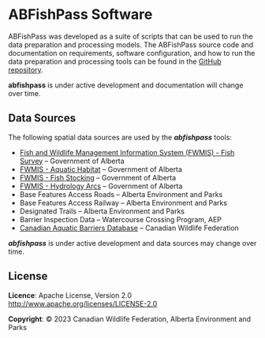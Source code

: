 # ABFishPass Software

ABFishPass was developed as a suite of scripts that can be used to run the data preparation and processing models. The ABFishPass source code and documentation on requirements, software configuration, and how to run the data preparation and processing tools can be found in the [GitHub repository](https://github.com/Canadian-Wildlife-Federation/abfishpass).

:::{.callout-note}
**abfishpass** is under active development and documentation will change over time.
:::

## Data Sources {.unnumbered}

The following spatial data sources are used by the ***abfishpass*** tools:

- [Fish and Wildlife Management Information System (FWMIS) - Fish Survey](https://www.alberta.ca/access-fwmis-data.aspx) -- Government of Alberta
- [FWMIS - Aquatic Habitat](https://www.alberta.ca/access-fwmis-data.aspx) -- Government of Alberta
- [FWMIS - Fish Stocking](https://www.alberta.ca/access-fwmis-data.aspx) -- Government of Alberta
- [FWMIS - Hydrology Arcs](https://www.alberta.ca/access-fwmis-data.aspx) -- Government of Alberta
- Base Features Access Roads -- Alberta Environment and Parks
- Base Features Access Railway -- Alberta Environment and Parks
- Designated Trails -- Alberta Environment and Parks
- Barrier Inspection Data -- Watercourse Crossing Program, AEP
- [Canadian Aquatic Barriers Database](https://aquaticbarriers.ca) -- Canadian Wildlife Federation

:::{.callout-note}
***abfishpass*** is under active development and data sources may change over time.
:::

## License {.unnumbered}

**Licence**: Apache License, Version 2.0 [http://www.apache.org/licenses/LICENSE-2.0](http://www.apache.org/licenses/LICENSE-2.0)

**Copyright**: &copy; 2023 Canadian Wildlife Federation, Alberta Environment and Parks